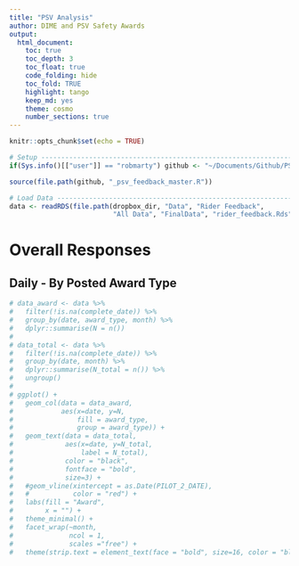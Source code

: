 ```yaml
---
title: "PSV Analysis"
author: DIME and PSV Safety Awards
output: 
  html_document:
    toc: true
    toc_depth: 3
    toc_float: true
    code_folding: hide
    toc_fold: TRUE
    highlight: tango
    keep_md: yes
    theme: cosmo
    number_sections: true
---
```


```r
knitr::opts_chunk$set(echo = TRUE)
```


```r
# Setup ------------------------------------------------------------------------
if(Sys.info()[["user"]] == "robmarty") github <- "~/Documents/Github/PSV-Rider-Feedback/"

source(file.path(github, "_psv_feedback_master.R"))

# Load Data --------------------------------------------------------------------
data <- readRDS(file.path(dropbox_dir, "Data", "Rider Feedback", 
                          "All Data", "FinalData", "rider_feedback.Rds"))

```

# Overall Responses

## Daily - By Posted Award Type
```r

# data_award <- data %>%
#   filter(!is.na(complete_date)) %>%
#   group_by(date, award_type, month) %>%
#   dplyr::summarise(N = n()) 
# 
# data_total <- data %>%
#   filter(!is.na(complete_date)) %>%
#   group_by(date, month) %>%
#   dplyr::summarise(N_total = n()) %>%
#   ungroup() 
# 
# ggplot() +
#   geom_col(data = data_award, 
#            aes(x=date, y=N,
#                fill = award_type,
#                group = award_type)) +
#   geom_text(data = data_total,
#             aes(x=date, y=N_total,
#                 label = N_total), 
#             color = "black", 
#             fontface = "bold",
#             size=3) +
#   #geom_vline(xintercept = as.Date(PILOT_2_DATE),
#   #           color = "red") +
#   labs(fill = "Award",
#        x = "") +
#   theme_minimal() +
#   facet_wrap(~month,
#              ncol = 1,
#              scales ="free") +
#   theme(strip.text = element_text(face = "bold", size=16, color = "black", hjust = 0.5))
```

